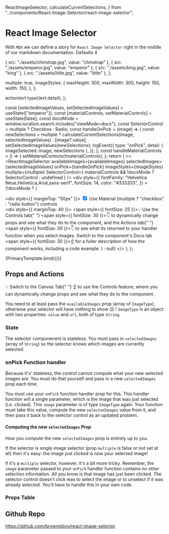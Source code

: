   ReactImageSelector,
  calculateCurrentSelections,
} from "../components/React-Image-Selector/react-image-selector";

<Meta title="React Image Selector" component={ReactImageSelector} />

# React Image Selector

With `MDX` we can define a story for `React Image Selector` right in the middle of our markdown documentation. Defaults 4

  { src: "./assets/chinstrap.jpg", value: "chinstrap" },
  { src: "./assets/emperor.jpg", value: "emperor" },
  { src: "./assets/king.jpg", value: "king" },
  { src: "./assets/little.jpg", value: "little" },
];

  multiple: true,
  imageStyles: {
    maxHeight: 300,
    maxWidth: 300,
    height: 150,
    width: 150,
  },
};

  action(evt.type)(evt.detail);
};

  const [selectedImageValues, setSelectedImageValues] = useState(["emperor"]);
  const [materialControls, setMaterialControls] = useState(false);
  const docsMode = window.location.search.includes("viewMode=docs");
  const SelectorControl = multiple ? Checkbox : Radio;
  const handleOnPick = (image) => {
    const newSelections = multiple
      ? calculateCurrentSelections(image, selectedImageValues)
      : [image?.value];
    setSelectedImageValues(newSelections);
    logEvent({
      type: "onPick",
      detail: { imageSelected: image, newSelections },
    });
  };
  const handleMaterialControls = () => {
    setMaterialControls(!materialControls);
  };
  return (
    <>
      <ReactImageSelector
        availableImages={availableImages}
        selectedImages={selectedImageValues}
        onPick={handleOnPick}
        imageStyles={imageStyles}
        multiple={multiple}
        SelectorControl={
          materialControls && !docsMode ? SelectorControl : undefined
        }
      />
      <div
        style={{
          fontFamily: "Helvetica Neue,Helvetica,Arial,sans-serif",
          fontSize: 14,
          color: "#333333",
        }}
      >
        {!docsMode ? (
          <div>
            <div style={{ marginTop: "50px" }}>
              <label htmlFor="usematerial">
                <input
                  type="checkbox"
                  id="usematerial"
                  checked={materialControls}
                  onChange={handleMaterialControls}
                />
                Use Material {multiple ? "checkbox" : "radio button"} controls
              </label>
            </div>
            <div style={{ marginTop: 40 }}>
              <span style={{ fontSize: 25 }}>💡</span> Use the Controls tab{" "}
              <span style={{ fontSize: 30 }}>👇</span> to dynamically change
              props and see what they do to the component, and the Actions tab{" "}
              <span style={{ fontSize: 30 }}>👇</span> to see what its returned
              to your handler function when you select images. Switch to the
              component's Docs tab <span style={{ fontSize: 30 }}>☝</span>
              for a fuller description of how the component works, including a code
              example.
            </div>
          </div>
        ) : null}
      </div>
    </>
  );
};

<Canvas>
  <Story name="Default" args={args}>
    {PrimaryTemplate.bind({})}
  </Story>
</Canvas>

## Props and Actions

<div style={{ fontSize: 14, color: "#333333" }}>
  <span style={{ fontSize: 25 }}>💡</span> Switch to the Canvas Tab{" "}
  <span style={{ fontSize: 30 }}> ☝</span> to use the Controls feature, where
  you can dynamically change props and see what they do to the component.
</div>

You need to at least pass the `availableImages` prop (array of `ImageType`), otherwise your selector will have nothing to show 😉 ! `ImageType` is an object with two properties: `value` and `url`, both of type `String`.

### State

The selector componenent is stateless. You must pass in `selectedImages` (array of `String`) so the selector knows which images are currently selected.

### onPick Function handler

Because it's' stateless, the control cannot compute what your new selected images are. You must do that yourself and pass in a new `selectedImages` prop each time.

You must use your `onPick` function handler prop for this. This handler function will a single parameter, which is the image that was just selected (i.e. clicked). This `image` parameter is of type `ImageType` again. Your function must take this value, compute the new `selectedImages` value from it, and then pass it back to the selector control as an updated problem.

#### Computing the new `selectedImages` Prop

_How_ you compute the new `selectedImages` prop is entirely up to you.

If the selector is single image selector (prop `multiple` is false or not set at all) then it's easy: the image just clicked is now your selected image!

If it's a `multiple` selector, however, it's a bit more tricky. Remember, the `image` parameter passed to your `onPick` handler function contains no other selection information.  All you know is that image has just been clicked. The selector control doesn't click was to select the image or to unselect if it was already selected. You'll have to handle this in your own code.

### Props Table

<ArgsTable of={ReactImageSelector} />

## Github Repo

https://github.com/brownieboy/react-image-selector
